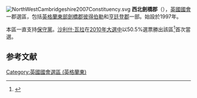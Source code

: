 [[File:NorthWestCambridgeshire2007Constituency.svg|right]]
'''西北劍橋郡'''（{{lang-en|North West Cambridgeshire}}），[[英國|英國]][[英國國會|國會]]一郡選區，包括[[英格蘭|英格蘭]][[英格蘭東|東部]][[劍橋郡|劍橋郡]][[彼得伯勒|彼得伯勒]]和[[亨廷登郡|亨廷登郡]]一部。始設於1997年。

本區一直支持[[保守黨_(英國)|保守黨]]。[[沙利什·瓦拉|沙利什·瓦拉]]在[[2010年英國大選|2010年大選中]]以50.5%選票勝出該區<ref name="">{{cite news
|publisher=[[英國廣播公司|英國廣播公司]]
|date=2010年5月7日
|title=Election 2010/Constituency/North West Cambridgeshire
|url=http://news.bbc.co.uk/1/shared/election2010/results/constituency/d29.stm
|accessdate=2010年6月11日
|archive-date=2017年9月5日
|archive-url=https://web.archive.org/web/20170905002506/http://news.bbc.co.uk/1/shared/election2010/results/constituency/d29.stm
|dead-url=no
}}</ref>首次當選。

==参考文献==
<div class="references-small">
<references></references>
</div>

{{DEFAULTSORT:North West Cambridgeshire (UK Parliament constituency)}}
[[Category:英國國會選區_(英格蘭東)|Category:英國國會選區 (英格蘭東)]]